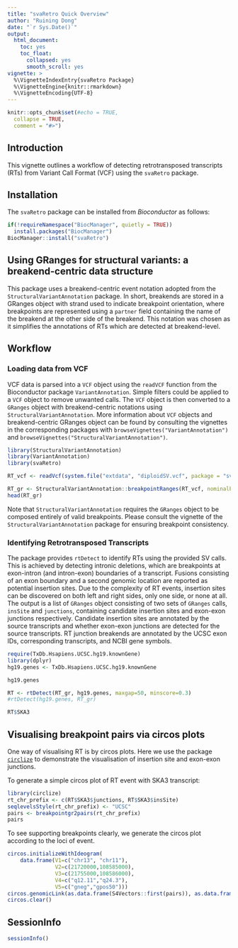 ```yaml
---
title: "svaRetro Quick Overview"
author: "Ruining Dong"
date: "`r Sys.Date()`"
output:
  html_document:
    toc: yes
    toc_float:
      collapsed: yes
      smooth_scroll: yes
vignette: >
  %\VignetteIndexEntry{svaRetro Package}
  %\VignetteEngine{knitr::rmarkdown}
  %\VignetteEncoding{UTF-8}
---
```



```r
knitr::opts_chunk$set(#echo = TRUE,
  collapse = TRUE,
  comment = "#>")
```

## Introduction
This vignette outlines a workflow of detecting retrotransposed transcripts (RTs) from Variant Call Format (VCF) using the `svaRetro` package. 

## Installation
The `svaRetro` package can be installed from *Bioconductor* as follows:
```r
if(!requireNamespace("BiocManager", quietly = TRUE))
  install.packages("BiocManager")
BiocManager::install("svaRetro")
```


## Using GRanges for structural variants: a breakend-centric data structure

This package uses a breakend-centric event notation adopted from the `StructuralVariantAnnotation` package. In short, breakends are stored in a GRanges object with strand used to indicate breakpoint orientation, where breakpoints are represented using a `partner` field containing the name of the breakend at the other side of the breakend. This notation was chosen as it simplifies the annotations of RTs which are detected at breakend-level.

## Workflow
### Loading data from VCF

VCF data is parsed into a `VCF` object using the `readVCF` function from the
Bioconductor package `VariantAnnotation`. Simple filters could be applied to a 
`VCF` object to remove unwanted calls. The `VCF` object is then converted to a `GRanges` object with breakend-centric notations using `StructuralVariantAnnotation`. More information about `VCF` objects and breakend-centric GRanges object can be found by
consulting the vignettes in the corresponding packages with `browseVignettes("VariantAnnotation")` and `browseVignettes("StructuralVariantAnnotation")`.

```r
library(StructuralVariantAnnotation)
library(VariantAnnotation)
library(svaRetro)

RT_vcf <- readVcf(system.file("extdata", "diploidSV.vcf", package = "svaRetro"))
```

```r
RT_gr <- StructuralVariantAnnotation::breakpointRanges(RT_vcf, nominalPosition=TRUE)
head(RT_gr)
```
Note that `StructuralVariantAnnotation` requires the `GRanges` object to be composed entirely of valid breakpoints. Please consult the vignette of the `StructuralVariantAnnotation` package for ensuring breakpoint consistency.

### Identifying Retrotransposed Transcripts
The package provides `rtDetect` to identify RTs using the provided SV calls. This is achieved by detecting intronic deletions, which are breakpoints at exon-intron (and intron-exon) boundaries of a transcript. Fusions consisting of an exon boundary and a second genomic location are reported as potential insertion sites. Due to the complexity of RT events, insertion sites can be discovered on both left and right sides, only one side, or none at all.
The output is a list of `GRanges` object consisting of two sets of `GRanges` calls, `insSite` and `junctions`, containing candidate insertion sites and exon-exon junctions respectively. Candidate insertion sites are annotated by the source transcripts and whether exon-exon junctions are detected for the source transcripts. RT junction breakends are annotated by the UCSC exon IDs, corresponding transcripts, and NCBI gene symbols.

```r
require(TxDb.Hsapiens.UCSC.hg19.knownGene)
library(dplyr)
hg19.genes <- TxDb.Hsapiens.UCSC.hg19.knownGene
```

```r
hg19.genes
```

```r
RT <- rtDetect(RT_gr, hg19.genes, maxgap=50, minscore=0.3)
#rtDetect(hg19.genes, RT_gr)
```
```r
RT$SKA3
```


## Visualising breakpoint pairs via circos plots

One way of visualising RT is by circos plots. Here we use the package
[`circlize`](https://doi.org/10.1093/bioinformatics/btu393) to demonstrate 
the visualisation of insertion site and exon-exon junctions. 

To generate a simple circos plot of RT event with SKA3 transcript:
```r
library(circlize)
rt_chr_prefix <- c(RT$SKA3$junctions, RT$SKA3$insSite)
seqlevelsStyle(rt_chr_prefix) <- "UCSC"
pairs <- breakpointgr2pairs(rt_chr_prefix)
pairs
```
To see supporting breakpoints clearly, we generate the circos plot according to the loci of event.
```r
circos.initializeWithIdeogram(
    data.frame(V1=c("chr13", "chr11"), 
               V2=c(21720000,108585000), 
               V3=c(21755000,108586000), 
               V4=c("q12.11","q24.3"), 
               V5=c("gneg","gpos50")))
circos.genomicLink(as.data.frame(S4Vectors::first(pairs)), as.data.frame(S4Vectors::second(pairs)))
circos.clear()
```

## SessionInfo
```r
sessionInfo()
```
